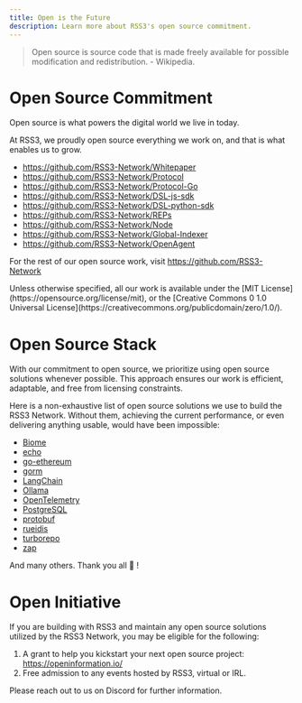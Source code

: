 ```yaml
---
title: Open is the Future
description: Learn more about RSS3's open source commitment.
---
```


> Open source is source code that is made freely available for possible modification and redistribution. - Wikipedia.


# Open Source Commitment

Open source is what powers the digital world we live in today.

At RSS3, we proudly open source everything we work on, and that is what enables us to grow.

- https://github.com/RSS3-Network/Whitepaper
- https://github.com/RSS3-Network/Protocol
- https://github.com/RSS3-Network/Protocol-Go
- https://github.com/RSS3-Network/DSL-js-sdk
- https://github.com/RSS3-Network/DSL-python-sdk
- https://github.com/RSS3-Network/REPs
- https://github.com/RSS3-Network/Node
- https://github.com/RSS3-Network/Global-Indexer
- https://github.com/RSS3-Network/OpenAgent

For the rest of our open source work, visit https://github.com/RSS3-Network

<Callout>
  Unless otherwise specified, all our work is available under the [MIT License](https://opensource.org/license/mit), or the [Creative Commons 0 1.0 Universal License](https://creativecommons.org/publicdomain/zero/1.0/).
</Callout>

# Open Source Stack

With our commitment to open source, we prioritize using open source solutions whenever possible. This approach ensures our work is efficient, adaptable, and free from licensing constraints.

Here is a non-exhaustive list of open source solutions we use to build the RSS3 Network. Without them, achieving the current performance, or even delivering anything usable, would have been impossible:

- [Biome](https://github.com/biomejs/biome)
- [echo](https://github.com/labstack/echo)
- [go-ethereum](https://github.com/ethereum/go-ethereum)
- [gorm](https://gorm.io/)
- [LangChain](https://langchain.com/)
- [Ollama](https://ollama.com/)
- [OpenTelemetry](https://opentelemetry.io/)
- [PostgreSQL](https://www.postgresql.org/)
- [protobuf](https://protobuf.dev/)
- [rueidis](https://github.com/redis/rueidis)
- [turborepo](https://turbo.build/repo/docs)
- [zap](https://github.com/uber-go/zap)

And many others. Thank you all 🎉 !

# Open Initiative

If you are building with RSS3 and maintain any open source solutions utilized by the RSS3 Network, you may be eligible for the following:

1. A grant to help you kickstart your next open source project: https://openinformation.io/
2. Free admission to any events hosted by RSS3, virtual or IRL.

Please reach out to us on Discord for further information.

